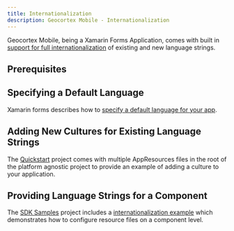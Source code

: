 ```yaml
---
title: Internationalization
description: Geocortex Mobile - Internationalization
---
```



Geocortex Mobile, being a Xamarin Forms Application, comes with built in [support for full internationalization](https://docs.microsoft.com/en-us/xamarin/xamarin-forms/app-fundamentals/localization/text?pivots=windows) of existing and new language strings.

## Prerequisites

<PrereqsSnippet />

## Specifying a Default Language

Xamarin forms describes how to [specify a default language for your app](https://docs.microsoft.com/en-us/xamarin/xamarin-forms/app-fundamentals/localization/text?pivots=windows#specify-the-default-culture).

## Adding New Cultures for Existing Language Strings

The [Quickstart](sdk-quick-start.mdx) project comes with multiple AppResources files in the root of the platform agnostic project to provide an example of adding a culture to your application.

## Providing Language Strings for a Component

<!-- TODO: Validate link when available -->

The [SDK Samples](sdk-samples.mdx) project includes a [internationalization example](https://github.com/mobile-sdk-samples/samples/internationalization) which demonstrates how to configure resource files on a component level.
